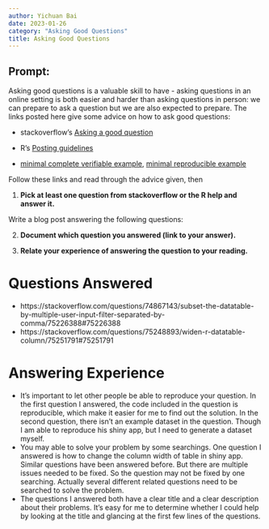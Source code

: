 ```yaml
---
author: Yichuan Bai
date: 2023-01-26
category: "Asking Good Questions"
title: Asking Good Questions
---
```


## Prompt:

Asking good questions is a valuable skill to have - asking questions in an online setting is both easier and harder than asking questions in person: we can prepare to ask a question but we are also expected to prepare.
The links posted here give some advice on how to ask good questions:

- stackoverflow's [Asking a good question](http://stackoverflow.com/help/how-to-ask)

- R's [Posting guidelines](https://www.r-project.org/posting-guide.html)

- [minimal complete verifiable example](https://stackoverflow.com/help/mcve), [minimal reproducible example](https://www.tidyverse.org/help/)

Follow these links and read through the advice given, then

1. **Pick at least one question from stackoverflow or the R help and answer it.**

Write a blog post answering the following questions: 

2. **Document which question you answered (link to your answer).**

3. **Relate your experience of answering the question to your reading. **

# Questions Answered
- https://stackoverflow.com/questions/74867143/subset-the-datatable-by-multiple-user-input-filter-separated-by-comma/75226388#75226388
- https://stackoverflow.com/questions/75248893/widen-r-datatable-column/75251791#75251791

# Answering Experience
- It's important to let other people be able to reproduce your question. In the first question I answered, the code included in the question is reproducible, which make it easier for me to find out the solution. In the second question, there isn't an example dataset in the question. Though I am able to reproduce his shiny app, but I need to generate a dataset myself.
- You may able to solve your problem by some searchings. One question I answered is how to change the column width of table in shiny app. Similar questions have been answered before. But there are multiple issues needed to be fixed. So the question may not be fixed by one searching. Actually several different related questions need to be searched to solve the problem.
- The questions I answered both have a clear title and a clear description about their problems. It's easy for me to determine whether I could help by looking at the title and glancing at the first few lines of the questions.
